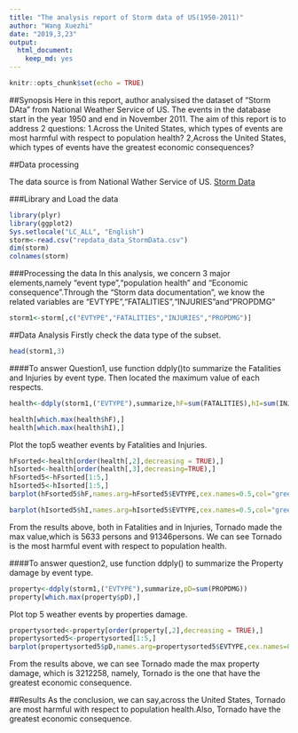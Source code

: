 ```yaml
---
title: "The analysis report of Storm data of US(1950-2011)"
author: "Wang Xuezhi"
date: "2019,3,23"
output: 
  html_document: 
    keep_md: yes
---
```


```r
knitr::opts_chunk$set(echo = TRUE)
```

##Synopsis
Here in this report, author analysised the dataset of "Storm DAta" from National Weather Service of US. The events in the database start in the year 1950 and end in November 2011. 
The aim of this report is to address 2 questions:
1.Across the United States, which types of events are most harmful with respect to population health?
2,Across the United States, which types of events have the greatest economic consequences?

##Data processing

The data source is from National Wather Service of US.
[Storm Data](https://d396qusza40orc.cloudfront.net/repdata%2Fdata%2FStormData.csv.bz2)

###Library and Load the data
```r
library(plyr)
library(ggplot2)
Sys.setlocale("LC_ALL", "English")
storm<-read.csv("repdata_data_StormData.csv")
dim(storm)
colnames(storm)
```
###Processing the data
In this analysis, we concern 3 major elements,namely "event type","population health" and "Economic consequence".Through the "Storm data documentation", we know the related variables are "EVTYPE","FATALITIES","INJURIES"and"PROPDMG"
```r
storm1<-storm[,c("EVTYPE","FATALITIES","INJURIES","PROPDMG")]

```

##Data Analysis
Firstly check the data type of the subset.
```r
head(storm1,3)
```

####To answer Question1, use function ddply()to summarize the Fatalities and Injuries by event type. Then located the maximum value of each respects.
```r
health<-ddply(storm1,("EVTYPE"),summarize,hF=sum(FATALITIES),hI=sum(INJURIES))

health[which.max(health$hF),]
health[which.max(health$hI),]
```

Plot the top5 weather events by Fatalities and Injuries.
```r
hFsorted<-health[order(health[,2],decreasing = TRUE),]
hIsorted<-health[order(health[,3],decreasing=TRUE),]
hFsorted5<-hFsorted[1:5,]
hIsorted5<-hIsorted[1:5,]
barplot(hFsorted5$hF,names.arg=hFsorted5$EVTYPE,cex.names=0.5,col="green",xlab="Event type",ylab="Fatality",main="Top5 Weather Events by Fatality number")

barplot(hIsorted5$hI,names.arg=hIsorted5$EVTYPE,cex.names=0.5,col="green",xlab="Event type",ylab="Injuries",main="Top5 Weather Events by Injuries number")
```

From the results above, both in Fatalities and in Injuries, Tornado made the max value,which is 5633 persons and 91346persons. We can see Tornado is the most harmful event with respect to population health.

####To answer question2, use function ddply() to summarize the Property damage by event type.
```r
property<-ddply(storm1,("EVTYPE"),summarize,pD=sum(PROPDMG))
property[which.max(property$pD),]
```
Plot top 5 weather events by properties damage.

```r
propertysorted<-property[order(property[,2],decreasing = TRUE),]
propertysorted5<-propertysorted[1:5,]
barplot(propertysorted5$pD,names.arg=propertysorted5$EVTYPE,cex.names=0.6,col="green",xlab="Event type",ylab="Property Damage",main="Top5 Weather Events by property damage")
```

From the results above, we can see Tornado made the max property damage, which is 3212258, namely, Tornado is the one that have the greatest economic consequence.

##Results
As the conclusion, we can say,across the United States, Tornado are most harmful with respect to population health.Also, Tornado have the greatest economic consequence.